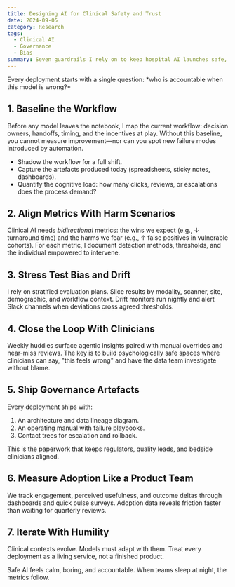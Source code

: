 ```yaml
---
title: Designing AI for Clinical Safety and Trust
date: 2024-09-05
category: Research
tags:
  - Clinical AI
  - Governance
  - Bias
summary: Seven guardrails I rely on to keep hospital AI launches safe, equitable, and clinician-first.
---
```



<Callout title="Clinical Safety First" tone="info">
  Every deployment starts with a single question: *who is accountable when this model is wrong?*
</Callout>

## 1. Baseline the Workflow

Before any model leaves the notebook, I map the current workflow: decision owners, handoffs, timing, and the incentives at play. Without this baseline, you cannot measure improvement—nor can you spot new failure modes introduced by automation.

- Shadow the workflow for a full shift.
- Capture the artefacts produced today (spreadsheets, sticky notes, dashboards).
- Quantify the cognitive load: how many clicks, reviews, or escalations does the process demand?

## 2. Align Metrics With Harm Scenarios

Clinical AI needs *bidirectional* metrics: the wins we expect (e.g., ↓ turnaround time) and the harms we fear (e.g., ↑ false positives in vulnerable cohorts). For each metric, I document detection methods, thresholds, and the individual empowered to intervene.

## 3. Stress Test Bias and Drift

I rely on stratified evaluation plans. Slice results by modality, scanner, site, demographic, and workflow context. Drift monitors run nightly and alert Slack channels when deviations cross agreed thresholds.

## 4. Close the Loop With Clinicians

Weekly huddles surface agentic insights paired with manual overrides and near-miss reviews. The key is to build psychologically safe spaces where clinicians can say, "this feels wrong" and have the data team investigate without blame.

## 5. Ship Governance Artefacts

Every deployment ships with:

1. An architecture and data lineage diagram.
2. An operating manual with failure playbooks.
3. Contact trees for escalation and rollback.

This is the paperwork that keeps regulators, quality leads, and bedside clinicians aligned.

## 6. Measure Adoption Like a Product Team

We track engagement, perceived usefulness, and outcome deltas through dashboards and quick pulse surveys. Adoption data reveals friction faster than waiting for quarterly reviews.

## 7. Iterate With Humility

Clinical contexts evolve. Models must adapt with them. Treat every deployment as a living service, not a finished product.

<Callout title="Takeaway" tone="success">
  Safe AI feels calm, boring, and accountable. When teams sleep at night, the metrics follow.
</Callout>
